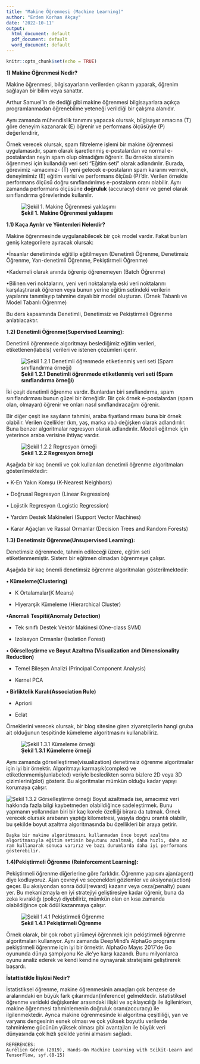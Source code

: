 ---
title: "Makine Öğrenmesi (Machine Learning)"
author: "Erdem Korhan Akçay"
date: '2022-10-11'
output:
  html_document: default
  pdf_document: default
  word_document: default
---

```{r setup, include=FALSE}
knitr::opts_chunk$set(echo = TRUE)
```
__1) Makine Öğrenmesi Nedir?__

Makine öğrenmesi, bilgisayarların verilerden çıkarım yaparak, öğrenim sağlayan bir bilim veya sanattır.

Arthur Samuel'in de dediği gibi makine öğrenmesi bilgisayarlara açıkça programlanmadan öğrenebilme yeteneği verildiği bir çalışma alanıdır.

Aynı zamanda mühendislik tanımını yapacak olursak, bilgisayar amacına (T) göre deneyim kazanarak (E) öğrenir ve performans ölçüsüyle (P) değerlendirir, 

Örnek verecek olursak, spam filtreleme işlemi bir makine öğrenmesi uygulamasıdır, spam olarak işaretlenmiş e-postalardan ve normal e-postalardan neyin spam olup olmadığını öğrenir. Bu örnekte sistemin öğrenmesi için kullandığı veri seti "Eğitim seti" olarak adlandırılır. Burada, görevimiz -amacımız- (T) yeni gelecek e-postaların spam kararını vermek, deneyimimiz (E) eğitim verisi ve performans ölçüsü (P)'dir. Verilen örnekte performans ölçüsü doğru sınıflandırılmış e-postaların oranı olabilir. Aynı zamanda performans ölçüsüne __doğruluk__ (accuracy) denir ve genel olarak sınıflandırma görevlerinde kullanılır.

![__Şekil 1. Makine Öğrenmesi yaklaşımı__ ](C:\Users\E. Korhan AKÇAY\Desktop\IST-555\resim\Adsız6.png)


__1.1) Kaça Ayrılır ve Yöntemleri Nelerdir?__

Makine öğrenmesinde uygulanabilecek bir çok model vardır. Fakat bunları geniş kategorilere ayıracak olursak:

•İnsanlar denetiminde eğitilip eğitilmeyen (Denetimli Öğrenme, Denetimsiz Öğrenme, Yarı-denetimli Öğrenme, Pekiştirmeli Öğrenme)

•Kademeli olarak anında öğrenip öğrenemeyen (Batch Öğrenme)

•Bilinen veri noktalarını, yeni veri noktalarıyla eski veri noktalarını karşılaştırarak öğrenen veya bunun yerine eğitim setindeki verilerin yapılarını tanımlayıp tahmine dayalı bir model oluşturan. (Örnek Tabanlı ve Model Tabanlı Öğrenme)

Bu ders kapsamında Denetimli, Denetimsiz ve Pekiştirmeli Öğrenme anlatılacaktır.


__1.2) Denetimli Öğrenme(Supervised Learning):__

Denetimli öğrenmede algoritmayı beslediğimiz eğitim verileri, etiketlenen(labels) verileri ve istenen çözümleri içerir.

![__Şekil 1.2.1 Denetimli öğrenmede etiketlenmiş veri seti (Spam sınıflandırma örneği)__ ](C:\Users\E. Korhan AKÇAY\Desktop\IST-555\resim\Adsız1.png)


İki çeşit denetimli öğrenme vardır. Bunlardan biri sınıflandırma, spam sınıflandırması bunun güzel bir örneğidir. Bir çok örnek e-postalardan (spam olan, olmayan) öğrenir ve onları nasıl sınıflandıracağını öğrenir.

Bir diğer çeşit ise sayıların tahmini, araba fiyatlandırması buna bir örnek olabilir. Verilen özellikler (km, yaş, marka vb.) değişken olarak adlandırılır. Buna benzer algoritmalar regresyon olarak adlandırılır. Modeli eğitmek için yeterince araba verisine ihtiyaç vardır.

![__Şekil 1.2.2 Regresyon örneği__ ](C:\Users\E. Korhan AKÇAY\Desktop\IST-555\resim\Adsız2.png)

Aşağıda bir kaç önemli ve çok kullanılan denetimli öğrenme algoritmaları gösterilmektedir:

• K-En Yakın Komşu (K-Nearest Neighbors)

• Doğrusal Regresyon (Linear Regression)

• Lojistik Regresyon (Logistic Regression)

• Yardım Destek Makineleri (Support Vector Machines)

• Karar Ağaçları ve Rassal Ormanlar (Decision Trees and Random Forests)




__1.3) Denetimsiz Öğrenme(Unsupervised Learning):__

Denetimsiz öğrenmede, tahmin edileceği üzere, eğitim seti etiketlenmemiştir. Sistem bir eğitmen olmadan öğrenmeye çalışır.

Aşağıda bir kaç önemli denetimsiz öğrenme algoritmaları gösterilmektedir:

__• Kümeleme(Clustering)__

  -   K Ortalamalar(K Means)
  
  -   Hiyerarşik Kümeleme (Hierarchical Cluster)
  

__•Anomali Tespiti(Anomaly Detection)__

  -   Tek sınıflı Destek Vektör Makinesi (One-class SVM)

  -   Izolasyon Ormanlar (Isolation Forest)
  
__• Görselleştirme ve Boyut Azaltma (Visualization and Dimensionality Reduction)__

  -   Temel Bileşen Analizi (Principal Component Analysis)
  
  -   Kernel PCA
  

__• Birliktelik Kuralı(Association Rule)__

  -    Apriori

  -    Eclat
  
Örneklerini verecek olursak, bir blog sitesine giren ziyaretçilerin hangi gruba ait olduğunun tespitinde kümeleme algoritmasını kullanabiliriz. 

![__Şekil 1.3.1 Kümeleme örneği__ ](C:\Users\E. Korhan AKÇAY\Desktop\IST-555\resim\Adsız5.png)

Aynı zamanda görselleştirme(visualization) denetimsiz öğrenme algoritmalar için iyi bir örnektir. Algoritmayı karmaşık(complex) ve etiketlenmemiş(unlabeled) veriyle besledikten sonra bizlere 2D veya 3D çizimlerini(plot) gösterir. Bu algoritmalar mümkün olduğu kadar yapıyı korumaya çalışır.

![__Şekil 1.3.2 Görselleştirme örneği__ ](C:\Users\E. Korhan AKÇAY\Desktop\IST-555\resim\Adsız4.png)
Boyut azaltmada ise, amacımız veri hakkında fazla bilgi kaybetmeden olabildiğince sadeleştirmek. Bunu yapmanın yollarından biri bir kaç korele özelliği birara da tutmak. Örnek verecek olursak arabanın yaptığı kilometresi, yaşıyla doğru orantılı olabilir, bu şekilde boyut azaltma algoritmasında bu özellikleri bir araya getirir.

    Başka bir makine algoritmasını kullanmadan önce boyut azaltma algoritmasıyla eğitim setinin boyutunu azaltmak, daha hızlı, daha az ram kullanarak sonuca varırız ve bazı durumlarda daha iyi performans gösterebilir.  
    
__1.4)Pekiştirmeli Öğrenme (Reinforcement Learning):__

Pekiştirmeli öğrenme diğerlerine göre farklıdır. Öğrenme yapısını ajan(agent) diye kodluyoruz. Ajan çevreyi ve seçenekleri gözlemler ve aksiyona(action) geçer. Bu aksiyondan sonra ödül(reward) kazanır veya ceza(penalty) puanı yer. Bu mekanizmayla en iyi stratejiyi geliştiresiye kadar öğrenir, buna da 	zeka kıvraklığı (policy) diyebiliriz, mümkün olan en kısa zamanda olabildiğince çok ödül kazanmaya çalışır. 

![__Şekil 1.4.1 Pekiştirmeli Öğrenme__ ](C:\Users\E. Korhan AKÇAY\Desktop\IST-555\resim\Adsız3.png)


Örnek olarak, bir çok robot yürümeyi öğrenmek için pekiştirmeli öğrenme algoritmaları kullanıyor. Aynı zamanda DeepMind’s AlphaGo programı pekiştirmeli öğrenme için iyi bir örnektir. AlphaGo Mayıs 2017'de Go oyununda dünya şampiyonu Ke Jie'ye karşı kazandı. Bunu milyonlarca oyunu analiz ederek ve kendi kendine oynayarak stratejisini geliştirerek başardı. 


__İstattistikle İlişkisi Nedir?__

İstatistiksel öğrenme, makine öğrenmesinin amaçları çok benzese de aralarındaki en büyük fark çıkarımdan(inference) gelmektedir. istatistiksel öğrenme verideki değişkenler arasındaki ilişki ve açıklayıcılığı ile ilgilenirken, makine öğrenmesi tahminlemenin doğruluk oranı(accuracy) ile ilgilenmektedir. Ayrıca makine öğrenmesinde ki algoritma çeşitliliği, yan ve varyans dengesinin esnek olması ve çok yüksek boyutlu verilerde tahminleme gücünün yüksek olması gibi avantajları ile büyük veri dünyasında çok hızlı şekilde yerini almasını sağladı.

    REFERENCES:
    Aurélien Géron (2019), Hands-On Machine Learning with Scikit-Learn and TensorFlow, syf.(8-15)







